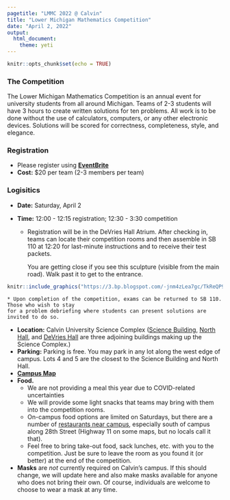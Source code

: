 ```yaml
---
pagetitle: "LMMC 2022 @ Calvin"
title: "Lower Michigan Mathematics Competition"
date: "April 2, 2022"
output: 
  html_document:
    theme: yeti
---
```


```r
knitr::opts_chunk$set(echo = TRUE)
```

### The Competition

The Lower Michigan Mathematics Competition is an annual event for university
students from all around Michigan. Teams of 2-3 students will have 3 hours to
create written solutions for ten problems. All work is to be done without the
use of calculators, computers, or any other electronic devices. Solutions will
be scored for correctness, completeness, style, and elegance.

### Registration

* Please register using 
[**EventBrite**](https://www.eventbrite.com/e/lower-michigan-mathematics-competition-tickets-297095299037)
* **Cost:** $20 per team (2-3 members per team)
 
### Logisitics 

* **Date:** Saturday, April 2
* **Time:** 12:00 - 12:15 registration; 12:30 - 3:30 competition

    * Registration will be in the DeVries Hall Atrium. After checking in, teams can locate their competition
    rooms and then assemble in SB 110 at 12:20 for last-minute instructions and to receive their test packets.
   
        You are getting close if you see this sculpture (visible from the main road). 
        Walk past it to get to the entrance.
        
```r
knitr::include_graphics("https://3.bp.blogspot.com/-jnm4zLea7gc/TkReQP95dUI/AAAAAAAABx8/OIWd8rrePnI/s1600/3.jpg")
```
    
    * Upon completion of the competition, exams can be returned to SB 110. Those who wish to stay
    for a problem debriefing where students can present solutions are invited to do so.
    
* **Location:** Calvin University Science Complex
([Science Building](https://calvin.edu/directory/places/science-building),
[North Hall](https://calvin.edu/directory/places/north-hall), and [DeVries Hall](https://calvin.edu/directory/places/devries-hall) are three adjoining buildings making
up the Science Complex.)
* **Parking:** Parking is free.  You may park in any lot along the west edge of
campus.  Lots 4 and 5 are the closest to the Science Building and North Hall.
* [**Campus Map**](https://calvin.edu/map/?place=north-hall)
* **Food.** 
    * We are not providing a meal this year due to COVID-related uncertainties 
    * We will provide some light snacks that teams may bring with them into the competition rooms. 
    * On-campus food options are limited on Saturdays, but there are a number of 
[restaurants near campus](https://www.google.com/maps/search/restaurant+near+cavlin+university/@42.9214762,-85.5904898,15z),
especially south of campus along 28th Street (Highway 11 on some maps, but no locals call it that).
    * Feel free to bring take-out food, sack lunches, etc. with you to the competition.  Just be sure to
    leave the room as you found it (or better) at the end of the competition.

* **Masks** are *not* currently required on Calvin's campus. If this should
change, we will update here and also make masks available for anyone who does
not bring their own. Of course, individuals are welcome to choose to wear a mask
at any time.




